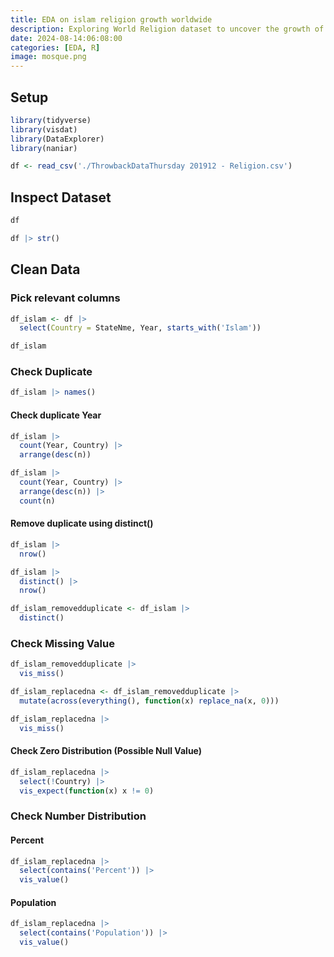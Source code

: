```yaml
---
title: EDA on islam religion growth worldwide
description: Exploring World Religion dataset to uncover the growth of Islam in various countries using R
date: 2024-08-14:06:08:00
categories: [EDA, R]
image: mosque.png
---
```


## Setup

```r
library(tidyverse)
library(visdat)
library(DataExplorer)
library(naniar)
```

```r
df <- read_csv('./ThrowbackDataThursday 201912 - Religion.csv')
```

## Inspect Dataset

```r
df
```

```r
df |> str()
```

## Clean Data

### Pick relevant columns

```r
df_islam <- df |> 
  select(Country = StateNme, Year, starts_with('Islam'))

df_islam
```

### Check Duplicate

```r
df_islam |> names()
```

#### Check duplicate Year

```r
df_islam |>
  count(Year, Country) |> 
  arrange(desc(n))
```

```r
df_islam |>
  count(Year, Country) |> 
  arrange(desc(n)) |> 
  count(n)
```

#### Remove duplicate using distinct()

```r
df_islam |> 
  nrow()
```

```r
df_islam |> 
  distinct() |> 
  nrow()
```

```r
df_islam_removedduplicate <- df_islam |> 
  distinct()
```

### Check Missing Value

```r
df_islam_removedduplicate |> 
  vis_miss()
```

```r
df_islam_replacedna <- df_islam_removedduplicate |> 
  mutate(across(everything(), function(x) replace_na(x, 0)))

df_islam_replacedna |> 
  vis_miss()
```

#### Check Zero Distribution (Possible Null Value)

```r
df_islam_replacedna |>
  select(!Country) |> 
  vis_expect(function(x) x != 0)
```

### Check Number Distribution

#### Percent

```r
df_islam_replacedna |>
  select(contains('Percent')) |>
  vis_value()
```

#### Population

```r
df_islam_replacedna |> 
  select(contains('Population')) |> 
  vis_value()
```
